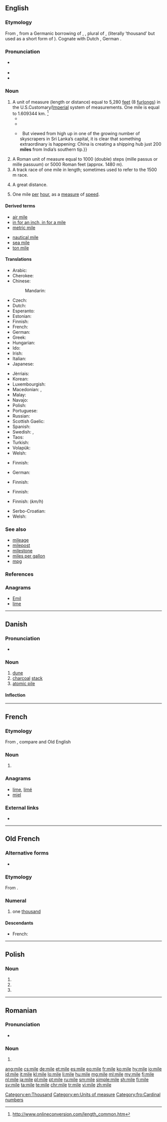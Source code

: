 {{also|milè|miłe|mìle|míle}}
==English==
{{wikipedia}}

===Etymology===
From {{etyl|ang|en}} {{m|ang|mīl}}, from a Germanic borrowing of {{etyl|la|en}} {{m|la|mīlia}}, {{m|la|mīllia}}, plural of {{m|la|mīle}}, {{m|la|mīlle||mile}} (literally ‘thousand’ but used as a short form of {{m|la|[[mīlle]] [[passūs]]||a thousand paces}}).  Cognate with Dutch {{term|mijl|lang=nl}}, German {{term|Meile|lang=de}}.

===Pronunciation===
* {{a|UK|US}} {{IPA|/maɪ̯l/|lang=en}}
* {{audio|en-us-mile.ogg|Audio (US)|lang=en}}
* {{rhymes|aɪl|lang=en}}

===Noun===
{{en-noun}}

# A unit of measure (length or distance) equal to 5,280 [[feet]] (8 [[furlong]]s) in the U.S.Customary/[[imperial|Imperial]] system of measurements. One mile is equal to 1.609344 km. <ref> http://www.onlineconversion.com/length_common.htm</ref>
#* {{quote-book|year=1893|author={{w|Walter Besant}}|title=[http://gutenberg.org/ebooks/34738 The Ivory Gate]|chapter=Prologue
|passage=Athelstan Arundel walked home all the way, foaming and raging. No omnibus, cab, or conveyance ever built could contain a young man in such a rage. His mother lived at Pembridge Square, which is four good measured '''miles''' from Lincoln's Inn.}}
#*{{quote-book|year=1922|author={{w|Michael Arlen}}|title=[http://openlibrary.org/works/OL1519647W “Piracy”: A Romantic Chronicle of These Days]|chapter=3/19/2
|passage=Ivor had acquired more than a '''mile''' of fishing rights with the house ; he was not at all a good fisherman, but one must do something ; one generally, however, banged a ball with a squash-racket against a wall.}}
#* {{quote-magazine|date=2013-06-08|volume=407|issue=8839|page=52|magazine={{w|The Economist}}
|title=[http://www.economist.com/news/international/21579039-chinas-growing-empire-ports-abroad-mainly-about-trade-not-aggression-new-masters The new masters and commanders]
|passage=From the ground, Colombo’s port does not look like much.{{...}}&nbsp; But viewed from high up in one of the growing number of skyscrapers in Sri Lanka’s capital, it is clear that something extraordinary is happening: China is creating a shipping hub just 200 '''miles''' from India’s southern tip.}}
# A Roman unit of measure equal to 1000 (double) steps (mille passus or mille passuum) or 5000 Roman feet (approx. 1480 m).
# A track race of one mile in length; sometimes used to refer to the 1500 m race.
#: {{usex|The runners competed in the '''mile'''.|lang=en}}
# {{label|en|slang}} A great distance.
#: {{usex|The shot missed by a '''mile'''.|lang=en}}
# {{label|en|informal}} One mile [[per]] [[hour]], as a [[measure]] of [[speed]].
#: {{usex|five '''miles''' over the speed limit|lang=en}}

====Derived terms====
{{rel-top|Terms derived from ''mile''}}
* [[air mile]]
* [[in for an inch, in for a mile]]
* [[metric mile]]
{{rel-mid}}
* [[nautical mile]]
* [[sea mile]]
* [[ton mile]]
{{rel-bottom}}

====Translations====
{{trans-top|measure of length}}
* Arabic: {{t|ar|ميل|m|tr=miil|sc=Arab}}
* Cherokee: {{t|chr|ᏑᏟᎶᏛ|tr=sutlilodv|sc=Cher}}
* Chinese:
*: Mandarin: {{t+|cmn|英里|tr=yīnglǐ|sc=Hani}}
* Czech: {{t+|cs|míle|f}}
* Dutch: {{t+|nl|mijl|m}}
* Esperanto: {{t|eo|mejlo}}
* Estonian: {{t+|et|miil}}
* Finnish: {{t+|fi|maili}}
* French: {{t+|fr|mille|m}}
* German: {{t+|de|Meile|f}}
* Greek: {{t+|el|μίλι|n|tr=míli|sc=Grek}}
* Hungarian: {{t+|hu|mérföld}}
* Ido: {{t+|io|milio}}
* Irish: {{t+|ga|míle|m}}
* Italian: {{t+|it|miglio|m}}
* Japanese: {{t|ja|マイル|tr=mairu}}
{{trans-mid}}
* Jèrriais: {{t|roa-jer|mille|m}}
* Korean: {{t+|ko|마일|sc=Hang}}
* Luxembourgish: {{t|lb|Meil|f}}
* Macedonian: {{t|mk|милја|f|tr=mílja|sc=Cyrl}}, {{t|mk|милји|p|tr=mílji|sc=Cyrl}}
* Malay: {{t+|ms|batu}}
* Navajo: {{t|nv|tsinsitą́}}
* Polish: {{t+|pl|mila|f}}
* Portuguese: {{t+|pt|milha|f}}
* Russian: {{t+|ru|миля|f|tr=mílja|sc=Cyrl}}
* Scottish Gaelic: {{t|gd|mìle|f}}
* Spanish: {{t+|es|milla|f}}
* Swedish: {{t+|sv|mil|c}}, {{t|sv|engelsk mil|c}}
* Taos: {{t|twf|mį̀yo’óna}}
* Turkish: {{t+|tr|mil}}
* Volapük: {{t+|vo|liöl}}
* Welsh: {{t|cy|milltir}}
{{trans-bottom}}

{{trans-top|Roman measure of length}}
* Finnish: {{t+|fi|roomalainen}} {{t+|fi|maili}}
{{trans-mid}}
* German: {{t+|de|Meile|f}}
{{trans-bottom}}

{{trans-top|track race}}
* Finnish: {{t+|fi|maili}}
{{trans-mid}}
{{trans-bottom}}

{{trans-top|slang: large distance}}
* Finnish: {{t+|fi|kilometri}}
{{trans-mid}}
{{trans-bottom}}

{{trans-top|informal: one mile per hour}}
* Finnish: {{t+|fi|kilsa}} (''km/h'')
{{trans-mid}}
{{trans-bottom}}

{{checktrans-top}}
* Serbo-Croatian: {{t+check|sh|milja|f}}
* Welsh: {{t-check|cy|milltir}}
{{trans-bottom}}

===See also===
{{top2}}
* [[mileage]]
* [[milepost]]
* [[milestone]]
* [[miles per gallon]]
* [[mpg]]
{{bottom}}

===References===
<References/>

===Anagrams===
* [[Emil#English|Emil]]
* [[lime#English|lime]]

[[Category:en:Thousand]]
[[Category:en:Units of measure]]

----

==Danish==
{{wikipedia|lang=da}}

===Pronunciation===
* {{IPA|/miːlə/|[ˈmiːlə]|lang=da}}

===Noun===
{{da-noun|n|r}}

# [[dune]]
# [[charcoal]] [[stack]]
# [[atomic pile]]

====Inflection====
{{da-noun-infl|n|r}}

----

==French==

===Etymology===
From {{etyl|la|fr}} {{term|mille|lang=la}}, compare {{term|mille|lang=fr}} and Old English {{term|mil|lang=ang}}

===Noun===
{{fr-noun|m}}

# {{l|en|mile}}

===Anagrams===
* [[lime#French|lime]], [[limé#French|limé]]
* [[miel#French|miel]]

===External links===
* {{R:TLFi}}

----

==Old French==

===Alternative forms===
* {{l/fro|mil}}

===Etymology===
From {{etyl|la|fro}} {{term|mīlle|lang=la}}.

===Numeral===
{{head|fro|numeral}}

# one [[thousand]]

====Descendants====
* French: {{l|fr|mille}}

[[Category:fro:Cardinal numbers]]

----

==Polish==

===Noun===
{{head|pl|noun form}}

# {{inflection of|lang=pl|mila||nom|p}}
# {{inflection of|lang=pl|mila||acc|p}}
# {{inflection of|lang=pl|mila||voc|p}}

----

==Romanian==

===Pronunciation===
* {{IPA|[ˈmile]|lang=ro}}

===Noun===
{{head|ro|noun form}} {{g|f-p}}

# {{plural of|milă|lang=ro}}

[[ang:mile]]
[[cs:mile]]
[[de:mile]]
[[et:mile]]
[[es:mile]]
[[eo:mile]]
[[fr:mile]]
[[ko:mile]]
[[hy:mile]]
[[io:mile]]
[[id:mile]]
[[it:mile]]
[[kl:mile]]
[[lo:mile]]
[[li:mile]]
[[hu:mile]]
[[mg:mile]]
[[ml:mile]]
[[my:mile]]
[[fj:mile]]
[[nl:mile]]
[[ja:mile]]
[[pl:mile]]
[[pt:mile]]
[[ru:mile]]
[[sm:mile]]
[[simple:mile]]
[[sh:mile]]
[[fi:mile]]
[[sv:mile]]
[[ta:mile]]
[[te:mile]]
[[chr:mile]]
[[tr:mile]]
[[vi:mile]]
[[zh:mile]]